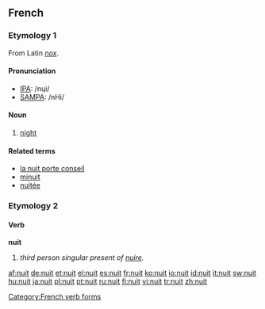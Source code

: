 ==French==
{{romance cognates|la=[[nox]]|ca=[[nit#Catalan|nit]]|es=[[noche]]|fr=[[nuit]]|gl=[[noite#Galician|noite]]|it=[[notte#Italian|notte]]|pt=[[noite#Portuguese|noite]]|rm=[[notg]]|ro=[[noapte]]|sc=[[notte#Sardinian|notte]]|scn=[[notti]]}}

===Etymology 1===
From Latin ''[[nox]]''.

====Pronunciation====
*[[w:IPA|IPA]]: /nɥi/
*[[w:SAMPA|SAMPA]]: /nHi/

====Noun====
{{fr-noun|f}}

# [[night]]

====Related terms====
*[[la nuit porte conseil]]
*[[minuit]]
*[[nuitée]]

===Etymology 2===

====Verb====
'''nuit'''

# ''third person singular present of [[nuire]].''

[[Category:French verb forms]]

[[af:nuit]]
[[de:nuit]]
[[et:nuit]]
[[el:nuit]]
[[es:nuit]]
[[fr:nuit]]
[[ko:nuit]]
[[io:nuit]]
[[id:nuit]]
[[it:nuit]]
[[sw:nuit]]
[[hu:nuit]]
[[ja:nuit]]
[[pl:nuit]]
[[pt:nuit]]
[[ru:nuit]]
[[fi:nuit]]
[[vi:nuit]]
[[tr:nuit]]
[[zh:nuit]]